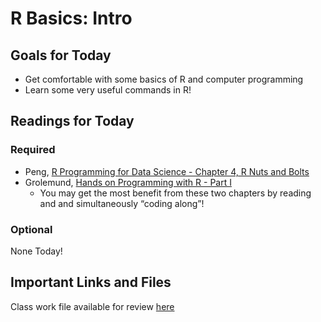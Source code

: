 # R Basics: Intro

## Goals for Today {-} 

* Get comfortable with some basics of R and computer programming 
* Learn some very useful commands in R! 

## Readings for Today {-} 

### Required {-}

* Peng, [R Programming for Data Science - Chapter 4, R Nuts and Bolts](https://bookdown.org/rdpeng/rprogdatascience/r-nuts-and-bolts.html) 
* Grolemund, [Hands on Programming with R - Part I](https://rstudio-education.github.io/hopr/project-1-weighted-dice.html)
  * You may get the most benefit from these two chapters by reading and and simultaneously "coding along"!

### Optional {-}

None Today! 

## Important Links and Files {-}

Class work file available for review [here](https://github.com/kylescotshank/applied_data_science/blob/master/Week2_Class1_InClassExamples.R)
